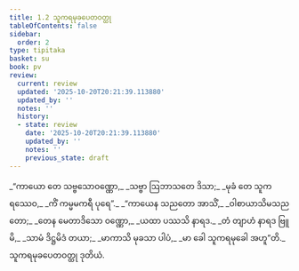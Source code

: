 ```yaml
---
title: 1.2 သူကရမုခပေတဝတ္ထု
tableOfContents: false
sidebar:
  order: 2
type: tipitaka
basket: su
book: pv
review:
  current: review
  updated: '2025-10-20T20:21:39.113880'
  updated_by: ''
  notes: ''
  history:
  - state: review
    date: '2025-10-20T20:21:39.113880'
    updated_by: ''
    notes: ''
    previous_state: draft
---
```



<DynamicBreadcrumb />


<ReviewStatus review={frontmatter.review} showDetails={true} />

<HypothesisAnnotation frontmatter={frontmatter} />

<Division number="4" book="pv" e="ch" v="19" p="127">

<Paragraph number="6" type="verses" book="pv">
_“ကာယော တေ သဗ္ဗသောဝဏ္ဏော,_  
_သဗ္ဗာ ဩဘာသတေ ဒိသာ;_  
_မုခံ တေ သူကရဿေဝ,_  
_ကိံ ကမ္မမကရီ ပုရေ”._  

</Paragraph>

</Division>
<Division number="5" book="pv" e="ch" v="19" p="127">

<Paragraph number="7" type="verses" book="pv">
_“ကာယေန သညတော အာသိံ,_  
_ဝါစာယာသိမသညတော;_  
_တေန မေတာဒိသော ဝဏ္ဏော,_  
_ယထာ ပဿသိ နာရဒ._  

</Paragraph>

</Division>
<Division number="6" book="pv" e="ch" v="19" p="128">

<Paragraph number="8" type="verses" book="pv">
_တံ တျာဟံ နာရဒ ဗြူမိ,_  
_သာမံ ဒိဋ္ဌမိဒံ တယာ;_  
_မာကာသိ မုခသာ ပါပံ,_  
_မာ ခေါ သူကရမုခေါ အဟူ”တိ._  


</Paragraph>
</Division>

<Paragraph number="9" type="center" book="pv">
သူကရမုခပေတဝတ္ထု ဒုတိယံ.
</Paragraph>